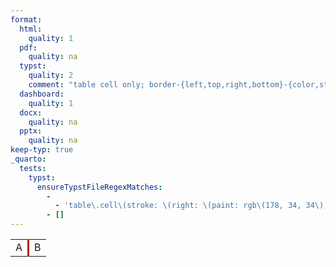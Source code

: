 ```yaml
---
format:
  html:
    quality: 1
  pdf:
    quality: na
  typst:
    quality: 2
    comment: "table cell only; border-{left,top,right,bottom}-{color,style,width} only"
  dashboard:
    quality: 1
  docx:
    quality: na
  pptx:
    quality: na
keep-typ: true
_quarto:
  tests:
    typst:
      ensureTypstFileRegexMatches:
        -
          - 'table\.cell\(stroke: \(right: \(paint: rgb\(178, 34, 34\), thickness: 2.25pt\)\)\)\[A\]'
        - []
---
```


```{=html}
<table>
    <tr><td style="border-right: solid firebrick">A</td><td>B</td></tr>
</table>
```

